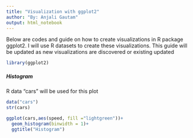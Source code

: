 ```yaml
---
title: "Visualization with ggplot2"
author: "By: Anjali Gautam"
output: html_notebook
---
```

Below are codes and guide on how to create visualizations in R package ggplot2. I will use R datasets to create these visualizations. This guide will be updated as new visualizations are discovered or existing updated

```r
library(ggplot2)
```


##### Histogram

R data "cars" will be used for this plot

```r
data("cars")
str(cars)
```

```r
ggplot(cars,aes(speed, fill ="lightgreen"))+
  geom_histogram(binwidth = 1)+
  ggtitle("Histogram")
```


